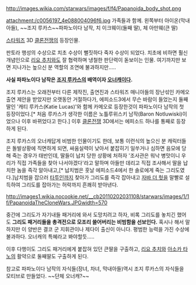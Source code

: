http://images.wikia.com/starwars/images/f/f4/Papanoida_body_shot.png

attachment:/c0056197_4e088004096f6.jpg
가족들과 함께. 왼쪽부터 아이온(막내아들), ~~조지 루카스~~파파노이다 남작, 치 이크웨이(둘째 딸), 체 아만웨(큰 딸)

[[스타워즈]] 3D [[클론전쟁]]의 등장인물. 

판토라 행성의 수상으로 치초 수상이 뻘짓하다 죽자 수상이 되었다. 치초에 비하면 훨신 개념인으로 [[리요 추치]]와도 잘 협력하며 냉철한 판단력이 돋보이는 인물. 여기까지만 보면 지나가는 높으신 분 역할의 조연에 불과하지만.....

'''사실 파파노이다 남작은 [[조지 루카스]]의 배역이자 [[오너캐]]이다.'''

조지 루카스는 오래전부터 다른 제작진, 출연진과 스타워즈 매니아들의 장난섞인 카메오 출연 제안을 받았지만 오랫동안 거절하다가, 에피소드3에서 무슨 바람이 들었는지 둘째 딸인 '캐티 루카스(Katie Lucas)'와 함께 카메오로 등장한것이 파파노이다 남작의 첫 등장이었다.[* 처음 루카스가 생각한 이름은 노틀루위스키 남작(Baron Notluwiski)이었으나 이후 바뀌었다고 한다.] 이후 [[클론전쟁]] 3D에서는 에피소드 하나를 통째로 등장하게 된다.

조지 루카스의 오너캐답게 비범한 인물이기도 한데, 보통 이런식의 높으신 분 캐릭터들은 돌발상황에 직면하게 되면, 싸움실력이 낮아서 붙잡히기 일쑤거나 심하면 음모에 당해 죽는 경우가 태반인데, 딸들이 납치 당한 상황에 처하자 '조사관은 워낙 병맛이니 우리가 직접 가족들을 찾아 나서야겠다'라고 말하며 아들만 데리고 직접 조사해서 딸을 납치한 놈을 즉각 알아내고,[* 납치범은 훗날 에피소드4에서 한 솔로에게 죽는 그리도였다.]납치범을 잡으러 [[타투인]]까지 찾아가 그리도를 즉각 잡아내고 [[자바 더 헛]]을 말빨로 설득하여 그리도를 잡아가는 허락까지 흔쾌히 받아낸다.

http://images1.wikia.nocookie.net/__cb20110202031108/starwars/images/1/1f/PapanoidaTheCloneWars.JPGwidth=570

중간에 그리도가 자기내들 패거리에 와서 도망치려고 하자, 비록 그리도를 놓치긴 했어도 '''그리도 패거리들을 총격전으로 모조리 쓸어버리는 비범함을 선보인다.''' 혹시나 해서 말하지만 이 양반은 결코 군 지휘관이나 제다이 출신이 아니다. 평범한 능력을 가진 수상에 불과하다. 오너캐의 특혜라고 봐야할듯.....

이후 다행이도 그리도 패거리에게 붙잡혀 있던 큰딸을 구출하고, [[리요 추치]]와 [[아소카 타노]]의 활약으로 둘째딸도 구출하게 된다.

참고로 파파노이다 남작의 자식들(장녀, 차녀, 막내아들)역시 조지 루카스의 자식들을 모티브로 만들었다. ~~단체 오너캐?~~
